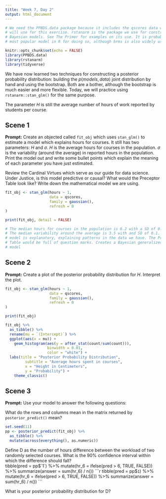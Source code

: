 ```yaml
---
title: "Week 7, Day 2"
output: html_document
---
```


```r
# We need the PPBDS.data package because it includes the qscores data which we
# will use for this exercise. rstanarm is the package we use for constructing
# Bayesian models. See The Primer for examples on its use. It is probably the
# most popular model in R for doing so, although brms is also widely used.

knitr::opts_chunk$set(echo = FALSE)
library(PPBDS.data)
library(rstanarm)
library(tidyverse)
```

We have now learned two techniques for constructing a posterior probability distribution: building the $p(models, data)$ joint distribution by hand and using the bootstrap. Both are a bother, although the bootstrap is much easier and more flexible. Today, we will practice using `rstanarm::stan_glm()` for the same purpose.

The parameter $H$ is still the average number of hours of work reported by students per course. 


## Scene 1

**Prompt:** Create an objected called `fit_obj` which uses `stan_glm()` to estimate a model which explains hours for courses. It still has two parameters: $H$ and $\sigma$. $H$ is the average hours for courses in the population. $\sigma$ is the variability (around the average) in reported hours in the population. Print the model out and write some bullet points which explain the meaning of each parameter you have just estimated.

Review the Cardinal Virtues which serve as our guide for data science. Under Justice, is this model predictive or causal? What would the Preceptor Table look like? Write down the mathematical model we are using.
```r
fit_obj <- stan_glm(hours ~ 1, 
                    data = qscores,
                    family = gaussian(),
                    refresh = 0
)

print(fit_obj, detail = FALSE)

# The median hours for courses in the population is 6.2 with a SD of 0.1. The
# The median variability around the average is 3.5 with and SD of 0.1. The 
# model is explanatory, explaining patterns in the data we have. The Preceptor 
# Table would be full of question marks. Creates a Bayesian generalized linear 
# model
```



## Scene 2

**Prompt:** Create a plot of the posterior probability distribution for $H$. Interpret the plot. 
```r
fit_obj <- stan_glm(hours ~ 1, 
                    data = qscores,
                    family = gaussian(),
                    refresh = 0
)

print(fit_obj)

fit_obj %>% 
  as_tibble() %>% 
  rename(mu = `(Intercept)`) %>% 
  ggplot(aes(x = mu)) +
    geom_histogram(aes(y = after_stat(count/sum(count))), 
                   binwidth = 0.01, 
                   color = "white") +
  labs(title = "Posterior Probability Distribution",
         subtitle = "Average hours spent in courses",
         x = "Height in Centimeters",
         y = "Probability") +
    theme_classic()


```




## Scene 3

**Prompt:** Use your model to answer the following questions: 

What do the rows and columns mean in the matrix returned by `posterior_predict()` mean?
```r
set.seed(11)
pp <- posterior_predict(fit_obj) %>%
  as_tibble() %>%
  mutate(across(everything(), as.numeric))
```


Define D as the number of hours difference between the workload of two randomly selected courses. What is the 90% confidence interval within which the difference should fall?  
tibble(pred = pp$`1`) %>% 
  mutate(hr_6 = ifelse(pred > 6, TRUE, FALSE)) %>% 
  summarize(answer = sum(hr_6) / n())
```r
tibble(pred = pp$`1`) %>% 
  mutate(hr_6 = ifelse(pred > 6, TRUE, FALSE)) %>% 
  summarize(answer = sum(hr_6) / n())
```

What is your posterior probability distribution for D? 




